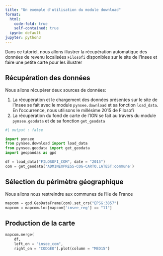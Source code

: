 ```yaml
---
title: "Un exemple d'utilisation du module download"
format:
  html:
    code-fold: true
    self-contained: true
  ipynb: default
jupyter: python3
---
```


Dans ce tutoriel, nous allons illustrer la récupération
automatique des données de revenu
localisées `Filosofi` disponibles sur le site de l'Insee
et faire une petite carte pour les illustrer

## Récupération des données

Nous allons récupérer deux sources de données:

1. La récupération et le chargement 
des données présentes sur le site
de l'Insee se fait avec le module `pynsee.download`
et sa fonction `load_data`. En l'occurrence, nous
utilisons le millésime 2015 de Filosofi
2. La récupération du fond de carte de l'IGN se fait 
au travers du module `pynsee.geodata` et de
sa fonction `get_geodata`

```python
#| output : false

import pynsee
from pynsee.download import load_data
from pynsee.geodata import get_geodata
import geopandas as gpd

df = load_data("FILOSOFI_COM", date = "2015")
com = get_geodata('ADMINEXPRESS-COG-CARTO.LATEST:commune')
```

## Sélection du périmètre géographique

Nous allons nous restreindre aux communes de l'Ile de France


```python
mapcom = gpd.GeoDataFrame(com).set_crs("EPSG:3857")
mapcom = mapcom.loc[mapcom['insee_reg'] == "11"]
```

## Production de la carte

```python
mapcom.merge(
    df,
    left_on = "insee_com",
    right_on = "CODGEO").plot(column = "MED15")
```

